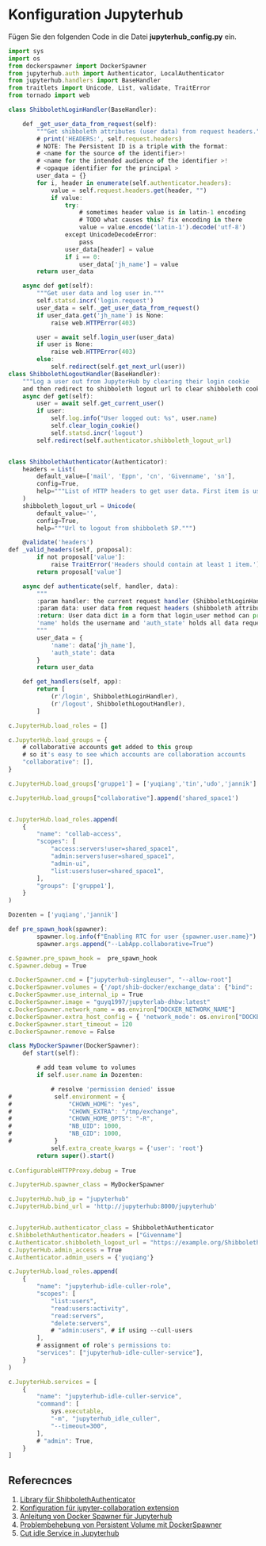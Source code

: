 # Konfiguration Jupyterhub
Fügen Sie den folgenden Code in die Datei **jupyterhub_config.py** ein.
```js
import sys
import os
from dockerspawner import DockerSpawner
from jupyterhub.auth import Authenticator, LocalAuthenticator
from jupyterhub.handlers import BaseHandler
from traitlets import Unicode, List, validate, TraitError
from tornado import web

class ShibbolethLoginHandler(BaseHandler): 

    def _get_user_data_from_request(self):
        """Get shibboleth attributes (user data) from request headers."""
        # print('HEADERS:', self.request.headers)
        # NOTE: The Persistent ID is a triple with the format:
        # <name for the source of the identifier>!
        # <name for the intended audience of the identifier >!
        # <opaque identifier for the principal >
        user_data = {}
        for i, header in enumerate(self.authenticator.headers):
            value = self.request.headers.get(header, "")
            if value:
                try:
                    # sometimes header value is in latin-1 encoding
                    # TODO what causes this? fix encoding in there
                    value = value.encode('latin-1').decode('utf-8')
                except UnicodeDecodeError:
                    pass
                user_data[header] = value
                if i == 0:
                    user_data['jh_name'] = value
        return user_data

    async def get(self):
        """Get user data and log user in."""
        self.statsd.incr('login.request')
        user_data = self._get_user_data_from_request()
        if user_data.get('jh_name') is None:
            raise web.HTTPError(403)

        user = await self.login_user(user_data)
        if user is None:
            raise web.HTTPError(403)
        else:
            self.redirect(self.get_next_url(user))
class ShibbolethLogoutHandler(BaseHandler):
    """Log a user out from JupyterHub by clearing their login cookie
    and then redirect to shibboleth logout url to clear shibboleth cookie."""
    async def get(self):
        user = await self.get_current_user()
        if user:
            self.log.info("User logged out: %s", user.name)
            self.clear_login_cookie()
            self.statsd.incr('logout')
        self.redirect(self.authenticator.shibboleth_logout_url)


class ShibbolethAuthenticator(Authenticator):
    headers = List(
        default_value=['mail', 'Eppn', 'cn', 'Givenname', 'sn'],
        config=True,
        help="""List of HTTP headers to get user data. First item is used as unique user name."""
    )
    shibboleth_logout_url = Unicode(
        default_value='',
        config=True,
        help="""Url to logout from shibboleth SP.""")

    @validate('headers')
def _valid_headers(self, proposal):
        if not proposal['value']:
            raise TraitError('Headers should contain at least 1 item.')
        return proposal['value']

    async def authenticate(self, handler, data):
        """
        :param handler: the current request handler (ShibbolethLoginHandler)
        :param data: user data from request headers (shibboleth attributes)
        :return: User data dict in a form that login_user method can process it.
        'name' holds the username and 'auth_state' holds all data requested from shibboleth.
        """
        user_data = {
            'name': data['jh_name'],
            'auth_state': data
        }
        return user_data

    def get_handlers(self, app):
        return [
            (r'/login', ShibbolethLoginHandler),
            (r'/logout', ShibbolethLogoutHandler),
        ]

c.JupyterHub.load_roles = []

c.JupyterHub.load_groups = {
    # collaborative accounts get added to this group
    # so it's easy to see which accounts are collaboration accounts
    "collaborative": [],
}

c.JupyterHub.load_groups['gruppe1'] = ['yuqiang','tin','udo','jannik']

c.JupyterHub.load_groups["collaborative"].append('shared_space1')


c.JupyterHub.load_roles.append(
    {
        "name": "collab-access",
        "scopes": [
            "access:servers!user=shared_space1",
            "admin:servers!user=shared_space1",
            "admin-ui",
            "list:users!user=shared_space1",
        ],
        "groups": ['gruppe1'],
    }
)

Dozenten = ['yuqiang','jannik']

def pre_spawn_hook(spawner):
        spawner.log.info(f"Enabling RTC for user {spawner.user.name}")
        spawner.args.append("--LabApp.collaborative=True")

c.Spawner.pre_spawn_hook =  pre_spawn_hook
c.Spawner.debug = True

c.DockerSpawner.cmd = ["jupyterhub-singleuser", "--allow-root"]
c.DockerSpawner.volumes = {'/opt/shib-docker/exchange_data': {"bind": '/tmp/exchange', "mode": "rw"}}
c.DockerSpawmer.use_internal_ip = True
c.DockerSpawner.image = "guyq1997/jupyterlab-dhbw:latest"
c.DockerSpawner.network_name = os.environ["DOCKER_NETWORK_NAME"]
c.DockerSpawner.extra_host_config = { 'network_mode': os.environ["DOCKER_NETWORK_NAME"] }
c.DockerSpawner.start_timeout = 120
c.DockerSpawner.remove = False

class MyDockerSpawner(DockerSpawner):
    def start(self):

        # add team volume to volumes
        if self.user.name in Dozenten:

            # resolve 'permission denied' issue
#            self.environment = {
#                "CHOWN_HOME": "yes",
#                "CHOWN_EXTRA": "/tmp/exchange",
#                "CHOWN_HOME_OPTS": "-R",
#                "NB_UID": 1000,
#                "NB_GID": 1000,
#            }
            self.extra_create_kwargs = {'user': 'root'}
        return super().start()
 
c.ConfigurableHTTPProxy.debug = True

c.JupyterHub.spawner_class = MyDockerSpawner

c.JupyterHub.hub_ip = "jupyterhub"
c.JupyterHub.bind_url = 'http://jupyterhub:8000/jupyterhub'


c.JupyterHub.authenticator_class = ShibbolethAuthenticator
c.ShibbolethAuthenticator.headers = ["Givenname"]
c.Authenticator.shibboleth_logout_url = "https://example.org/Shibboleth.sso/Logout"
c.JupyterHub.admin_access = True
c.Authenticator.admin_users = {'yuqiang'}

c.JupyterHub.load_roles.append(
    {
        "name": "jupyterhub-idle-culler-role",
        "scopes": [
            "list:users",
            "read:users:activity",
            "read:servers",
            "delete:servers",
            # "admin:users", # if using --cull-users
        ],
        # assignment of role's permissions to:
        "services": ["jupyterhub-idle-culler-service"],
    }
)

c.JupyterHub.services = [
    {
        "name": "jupyterhub-idle-culler-service",
        "command": [
            sys.executable,
            "-m", "jupyterhub_idle_culler",
            "--timeout=300",
        ],
        # "admin": True,
    }
]
```

## Referecnces

1. [Library für ShibbolethAuthenticator](https://github.com/gesiscss/jhub_shibboleth_auth)
2. [Konfiguration für jupyter-collaboration extension](https://jupyterhub.readthedocs.io/en/stable/tutorial/collaboration-users.html)
3. [Anleitung von Docker Spawner für Jupyterhub](https://jupyterhub-dockerspawner.readthedocs.io/en/latest/spawner-types.html#dockerspawner)
4. [Problembehebung von Persistent Volume mit DockerSpawner](https://discourse.jupyter.org/t/shared-writable-folder-for-each-group/13498/5)
5. [Cut idle Service in Jupyterhub](https://jupyterhub.readthedocs.io/en/stable/rbac/use-cases.html)